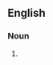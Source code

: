 {{also|extrêmophiles}}

==English==

===Noun===
{{head|en|noun form}}

# {{plural of|extremophile|lang=en}}